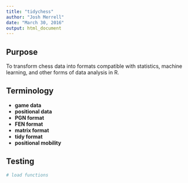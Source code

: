 ```yaml
---
title: "tidychess"
author: "Josh Merrell"
date: "March 30, 2016"
output: html_document
---
```

## Purpose
To transform chess data into formats compatible with statistics, machine learning, and other forms of data analysis in R.

## Terminology
  * __game data__
  * __positional data__
  * __PGN format__
  * __FEN format__
  * __matrix format__
  * __tidy format__
  * __positional mobility__

## Testing
```r
# load functions
```